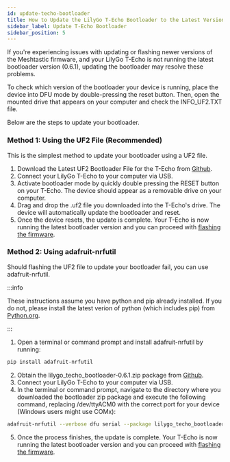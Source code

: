 ```yaml
---
id: update-techo-bootloader
title: How to Update the LilyGo T-Echo Bootloader to the Latest Version
sidebar_label: Update T-Echo Bootloader
sidebar_position: 5
---
```


If you're experiencing issues with updating or flashing newer versions of the Meshtastic firmware, and your LilyGo T-Echo is not running the latest bootloader version (0.6.1), updating the bootloader may resolve these problems.

To check which version of the bootloader your device is running, place the device into DFU mode by double-pressing the reset button. Then, open the mounted drive that appears on your computer and check the INFO_UF2.TXT file.

Below are the steps to update your bootloader.

### Method 1: Using the UF2 File (Recommended)

This is the simplest method to update your bootloader using a UF2 file.

1. Download the Latest UF2 Bootloader File for the T-Echo from [Github](https://github.com/meshtastic/firmware/blob/master/bin/update-lilygo_techo_bootloader-0.6.1_nosd.uf2).
2. Connect your LilyGo T-Echo to your computer via USB.
3. Activate bootloader mode by quickly double pressing the RESET button on your T-Echo. The device should appear as a removable drive on your computer.
4. Drag and drop the .uf2 file you downloaded into the T-Echo's drive. The device will automatically update the bootloader and reset.
5. Once the device resets, the update is complete. Your T-Echo is now running the latest bootloader version and you can proceed with [flashing the firmware](/docs/getting-started/flashing-firmware/nrf52/drag-n-drop/).

### Method 2: Using adafruit-nrfutil

Should flashing the UF2 file to update your bootloader fail, you can use adafruit-nrfutil.

:::info

These instructions assume you have python and pip already installed. If you do not, please install the latest verion of python (which includes pip) from [Python.org](https://www.python.org/downloads/).

:::

1. Open a terminal or command prompt and install adafruit-nrfutil by running:

```bash
pip install adafruit-nrfutil
```

2. Obtain the lilygo_techo_bootloader-0.6.1.zip package from [Github](https://github.com/meshtastic/firmware/blob/master/bin/lilygo_techo_bootloader-0.6.1.zip).
3. Connect your LilyGo T-Echo to your computer via USB.
4. In the terminal or command prompt, navigate to the directory where you downloaded the bootloader zip package and execute the following command, replacing /dev/ttyACM0 with the correct port for your device (Windows users might use COMx):

```bash
adafruit-nrfutil --verbose dfu serial --package lilygo_techo_bootloader-0.6.1.zip -p /dev/ttyACM0 -b 115200 --singlebank --touch 1200
```

5. Once the process finishes, the update is complete. Your T-Echo is now running the latest bootloader version and you can proceed with [flashing the firmware](/docs/getting-started/flashing-firmware/nrf52/drag-n-drop/).
